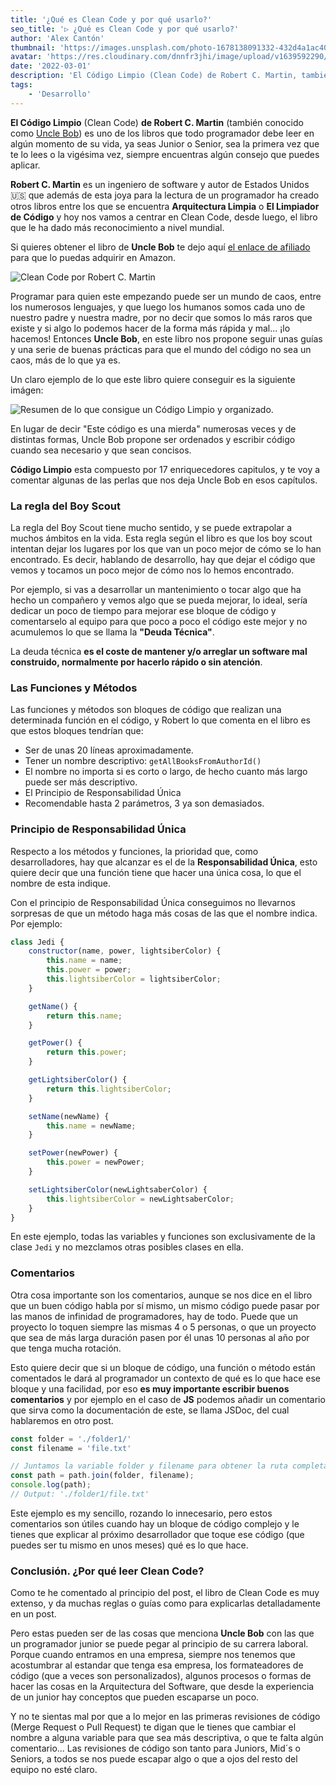 ```yaml
---
title: '¿Qué es Clean Code y por qué usarlo?'
seo_title: '▷ ¿Qué es Clean Code y por qué usarlo?'
author: 'Alex Cantón'
thumbnail: 'https://images.unsplash.com/photo-1678138091332-432d4a1ac407?q=80&w=3270&auto=format&fit=crop&ixlib=rb-4.1.0&ixid=M3wxMjA3fDB8MHxwaG90by1wYWdlfHx8fGVufDB8fHx8fA%3D%3D'
avatar: 'https://res.cloudinary.com/dnnfr3jhi/image/upload/v1639592290/Blog/alex_r0u07u.webp'
date: '2022-03-01'
description: 'El Código Limpio (Clean Code) de Robert C. Martin, también conocido como Uncle Bob es uno de los libros que todo programador debe leer en algún momento de su vida, ya seas Junior o Senior, siempre encuentras algún consejo que puedes aplicar para que tu código sea mas limpio, sencillo de leer y escalable.'
tags:
    - 'Desarrollo'
---
```


**El Código Limpio** (Clean Code) **de Robert C. Martin** (también conocido como [Uncle Bob](https://es.wikipedia.org/wiki/Robert_C._Martin)) es uno de los libros que todo programador debe leer en algún momento de su vida, ya seas Junior o Senior, sea la primera vez que te lo lees o la vigésima vez, siempre encuentras algún consejo que puedes aplicar.

**Robert C. Martin** es un ingeniero de software y autor de Estados Unidos 🇺🇸 que además de esta joya para la lectura de un programador ha creado otros libros entre los que se encuentra **Arquitectura Limpia** o **El Limpiador de Código** y hoy nos vamos a centrar en Clean Code, desde luego, el libro que le ha dado más reconocimiento a nivel mundial.

Si quieres obtener el libro de **Uncle Bob** te dejo aquí [el enlace de afiliado](https://amzn.to/3h7A2IU) para que lo puedas adquirir en Amazon.

![Clean Code por Robert C. Martin](https://res.cloudinary.com/dnnfr3jhi/image/upload/v1645635360/Blog/Posts/clean-code/cleancode_k4ktv9.webp)

 
Programar para quien este empezando puede ser un mundo de caos, entre los numerosos lenguajes, y que luego los humanos somos cada uno de nuestro padre y nuestra madre, por no decir que somos lo más raros que existe y si algo lo podemos hacer de la forma más rápida y mal... ¡lo hacemos! Entonces **Uncle Bob**, en este libro nos propone seguir unas guías y una serie de buenas prácticas para que el mundo del código no sea un caos, más de lo que ya es.

Un claro ejemplo de lo que este libro quiere conseguir es la siguiente imágen:

![Resumen de lo que consigue un Código Limpio y organizado.](https://res.cloudinary.com/dnnfr3jhi/image/upload/v1645634882/Blog/Posts/clean-code/Clean-Code-Resumen_mv6iik.webp)

En lugar de decir "Este código es una mierda" numerosas veces y de distintas formas, Uncle Bob propone ser ordenados y escribir código cuando sea necesario y que sean concisos.

 **Código Limpio** esta compuesto por 17 enriquecedores capitulos, y te voy a comentar algunas de las perlas que nos deja Uncle Bob en esos capítulos.

### La regla del Boy Scout

La regla del Boy Scout tiene mucho sentido, y se puede extrapolar a muchos ámbitos en la vida. Esta regla según el libro es que los boy scout intentan dejar los lugares por los que van un poco mejor de cómo se lo han encontrado. Es decir, hablando de desarrollo, hay que dejar el código que vemos y tocamos un poco mejor de cómo nos lo hemos encontrado.

Por ejemplo, si vas a desarrollar un mantenimiento o tocar algo que ha hecho un compañero y vemos algo que se pueda mejorar, lo ideal, sería dedicar un poco de tiempo para mejorar ese bloque de código y comentarselo al equipo para que poco a poco el código este mejor y no acumulemos lo que se llama la **"Deuda Técnica"**.

La deuda técnica **es el coste de mantener y/o arreglar un software mal construido, normalmente por hacerlo rápido o sin atención**.

### Las Funciones y Métodos

Las funciones y métodos son bloques de código que realizan una determinada función en el código, y Robert lo que comenta en el libro es que estos bloques tendrían que:

- Ser de unas 20 líneas aproximadamente.
- Tener un nombre descriptivo: `getAllBooksFromAuthorId()`
- El nombre no importa si es corto o largo, de hecho cuanto más largo puede ser más descriptivo.
- El Principio de Responsabilidad Única
- Recomendable hasta 2 parámetros, 3 ya son demasiados.

### Principio de Responsabilidad Única

Respecto a los métodos y funciones, la prioridad que, como desarrolladores, hay que alcanzar es el de la **Responsabilidad Única**, esto quiere decir que una función tiene que hacer una única cosa, lo que el nombre de esta indique.

Con el principio de Responsabilidad Única conseguimos no llevarnos sorpresas de que un método haga más cosas de las que el nombre indica. Por ejemplo:

```js
class Jedi {
    constructor(name, power, lightsiberColor) {
        this.name = name;
        this.power = power;
        this.lightsiberColor = lightsiberColor;
    }

    getName() {
        return this.name;
    }

    getPower() {
        return this.power;
    }

    getLightsiberColor() {
        return this.lightsiberColor;
    }

    setName(newName) {
        this.name = newName;
    }

    setPower(newPower) {
        this.power = newPower;
    }

    setLightsiberColor(newLightsaberColor) {
        this.lightsiberColor = newLightsaberColor;
    }
}
```

En este ejemplo, todas las variables y funciones son exclusivamente de la clase `Jedi` y no mezclamos otras posibles clases en ella.

### Comentarios

Otra cosa importante son los comentarios, aunque se nos dice en el libro que un buen código habla por sí mismo, un mismo código puede pasar por las manos de infinidad de programadores, hay de todo. Puede que un proyecto lo toquen siempre las mismas 4 o 5 personas, o que un proyecto que sea de más larga duración pasen por él unas 10 personas al año por que tenga mucha rotación.

Esto quiere decir que si un bloque de código, una función o método están comentados le dará al programador un contexto de qué es lo que hace ese bloque y una facilidad, por eso **es muy importante escribir buenos comentarios** y por ejemplo en el caso de **JS** podemos añadir un comentario que sirva como la documentación de este, se llama JSDoc, del cual hablaremos en otro post. 

```js
const folder = './folder1/'
const filename = 'file.txt'

// Juntamos la variable folder y filename para obtener la ruta completa
const path = path.join(folder, filename);
console.log(path);
// Output: './folder1/file.txt'
```

Este ejemplo es my sencillo, rozando lo innecesario, pero estos comentarios son útiles cuando hay un bloque de código complejo y le tienes que explicar al próximo desarrollador que toque ese código (que puedes ser tu mismo en unos meses) qué es lo que hace.

### Conclusión. ¿Por qué leer Clean Code?

Como te he comentado al principio del post, el libro de Clean Code es muy extenso, y da muchas reglas o guías como para explicarlas detalladamente en un post.

Pero estas pueden ser de las cosas que menciona **Uncle Bob** con las que un programador junior se puede pegar al principio de su carrera laboral. Porque cuando entramos en una empresa, siempre nos tenemos que acostumbrar al estandar que tenga esa empresa, los formateadores de código (que a veces son personalizados), algunos procesos o formas de hacer las cosas en la Arquitectura del Software, que desde la experiencia de un junior hay conceptos que pueden escaparse un poco.

Y no te sientas mal por que a lo mejor en las primeras revisiones de código (Merge Request o Pull Request) te digan que le tienes que cambiar el nombre a alguna variable para que sea más descriptiva, o que te falta algún comentario... Las revisiones de código son tanto para Juniors, Mid´s o Seniors, a todos se nos puede escapar algo o que a ojos del resto del equipo no esté claro.